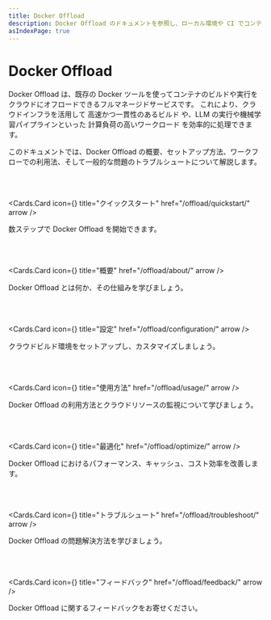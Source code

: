 ```yaml
---
title: Docker Offload
description: Docker Offload のドキュメントを参照し、ローカル環境や CI でコンテナイメージをより速くビルド・実行する方法を学びましょう。
asIndexPage: true
---
```



# Docker Offload

Docker Offload は、既存の Docker ツールを使ってコンテナのビルドや実行をクラウドにオフロードできるフルマネージドサービスです。
これにより、クラウドインフラを活用して 高速かつ一貫性のあるビルド や、LLM の実行や機械学習パイプラインといった 計算負荷の高いワークロード を効率的に処理できます。

このドキュメントでは、Docker Offload の概要、セットアップ方法、ワークフローでの利用法、そして一般的な問題のトラブルシュートについて解説します。


<br />
<br />

<Cards.Card
  icon={<MdRocketLaunch />}
  title="クイックスタート"
  href="/offload/quickstart/"
  arrow
/>

数ステップで Docker Offload を開始できます。

<br />
<br />

<Cards.Card
  icon={<MdInfo />}
  title="概要"
  href="/offload/about/"
  arrow
/>

Docker Offload とは何か、その仕組みを学びましょう。

<br />
<br />

<Cards.Card
  icon={<MdTune />}
  title="設定"
  href="/offload/configuration/"
  arrow
/>

クラウドビルド環境をセットアップし、カスタマイズしましょう。

<br />
<br />

<Cards.Card
  icon={<MdMonitorHeart />}
  title="使用方法"
  href="/offload/usage/"
  arrow
/>

Docker Offload の利用方法とクラウドリソースの監視について学びましょう。

<br />
<br />

<Cards.Card
  icon={<MdSpeed />}
  title="最適化"
  href="/offload/optimize/"
  arrow
/>

Docker Offload におけるパフォーマンス、キャッシュ、コスト効率を改善します。

<br />
<br />

<Cards.Card
  icon={<MdBugReport />}
  title="トラブルシュート"
  href="/offload/troubleshoot/"
  arrow
/>

Docker Offload の問題解決方法を学びましょう。

<br />
<br />

<Cards.Card
  icon={<MdFeedback />}
  title="フィードバック"
  href="/offload/feedback/"
  arrow
/>

Docker Offload に関するフィードバックをお寄せください。
